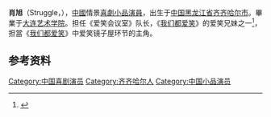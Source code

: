 {{藝人
|姓名 = 肖旭
|類型 = 男演員
|圖片 =
|圖片尺寸 =
|圖片簡介 = 
|本名 = 肖旭
|外文名 =
|外文 =
|羅馬拼音 =
|英文名 = Struggle
|暱稱 = 旭姐
|其他藝名 = 
|國籍 = {{PRC}}
|籍貫 = [[黑龙江|黑龙江]]
|出生日期 = {{birth date and age|1987|6|13}}
|出生地點 = {{CHN}}[[黑龙江省|黑龙江省]][[齐齐哈尔市|齐齐哈尔市]]
|職業 = [[演員|演員]]
|語言 = [[國語|國語]]
|教育程度 = [[东北大学大连艺术学院|东北大学大连艺术学院]]
|宗教信仰 = 
|配偶 = 
|兒女 = 
|出身地 = 
|出道作 = 《爱笑会议室》
|出道日期 = 2010年
|代表作 = 《[[我们都爱笑|我们都爱笑]]》 
|活躍年代 = 2013年至今
|經紀公司 = 北京瑜杨伟业文化发展有限公司
|網站 =
}}
'''肖旭'''（Struggle，{{bd|1987年|6月13日|catIdx=X}}），[[中國|中國]]情景[[喜劇小品|喜劇小品]][[演員|演員]]，出生于[[中国|中国]][[黑龙江省|黑龙江省]][[齐齐哈尔市|齐齐哈尔市]]。畢業于[[大连艺术学院|大连艺术学院]]。担任《爱笑会议室》队长，《[[我们都爱笑|我们都爱笑]]》的爱笑兄妹之一<ref>{{cite web|url=http://ent.163.com/14/0809/09/A36Q8TOP00032DGD.html|title=《我们都爱笑》四兄弟：观众没笑是我们的责任|publisher=[[网易|网易]]|date=2014年8月9日|accessdate=2017年6月3日|archive-url=https://web.archive.org/web/20171030102218/http://ent.163.com/14/0809/09/A36Q8TOP00032DGD.html|archive-date=2017年10月30日|dead-url=yes}}</ref>，担當《[[我们都爱笑|我们都爱笑]]》中爱笑镜子屋环节的主角。

==参考资料==
{{Reflist}}

{{DEFAULTSORT:xiao xu}}
[[Category:中国喜剧演员|Category:中国喜剧演员]]
[[Category:齐齐哈尔人|Category:齐齐哈尔人]]
[[Category:中国小品演员|Category:中国小品演员]]
{{china-enter-bio-stub}}